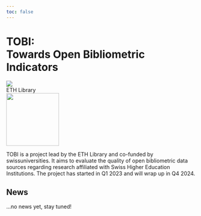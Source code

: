 ```yaml
---
toc: false
---
```


::: {.column-screen}

<div id="main_title">
<h1>TOBI:</br>Towards Open Bibliometric Indicators</h1> 
</div>

:::


<div id="logos">
<div class="logo"><img src="resources/eth_logo_45h.png"></div>
<div class="logo">ETH Library</div>
<div class="logo"><img src="resources/swissuniversities_Logo.svg" width="140px"></div>
</div>



TOBI is a project lead by the ETH Library and co-funded by swissuniversities. It aims to evaluate the quality of open bibliometric data sources regarding research affiliated with Swiss Higher Education Institutions. The project has started in Q1 2023 and will wrap up in Q4 2024.   


## News 
...no news yet, stay tuned! 
